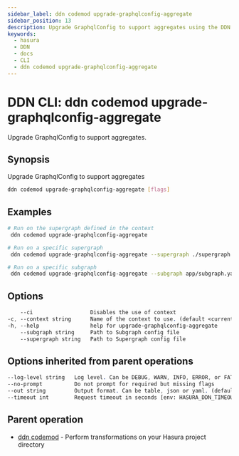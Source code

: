 ```yaml
---
sidebar_label: ddn codemod upgrade-graphqlconfig-aggregate
sidebar_position: 13
description: Upgrade GraphqlConfig to support aggregates using the DDN CLI
keywords:
  - hasura
  - DDN
  - docs
  - CLI
  - ddn codemod upgrade-graphqlconfig-aggregate
---
```


# DDN CLI: ddn codemod upgrade-graphqlconfig-aggregate

Upgrade GraphqlConfig to support aggregates.

## Synopsis

Upgrade GraphqlConfig to support aggregates

```bash
ddn codemod upgrade-graphqlconfig-aggregate [flags]
```

## Examples

```bash
# Run on the supergraph defined in the context
 ddn codemod upgrade-graphqlconfig-aggregate

# Run on a specific supergraph
 ddn codemod upgrade-graphqlconfig-aggregate --supergraph ./supergraph.cloud.yaml

# Run on a specific subgraph
 ddn codemod upgrade-graphqlconfig-aggregate --subgraph app/subgraph.yaml
```

## Options

```sass
    --ci                  Disables the use of context
-c, --context string      Name of the context to use. (default <current_context>)
-h, --help                help for upgrade-graphqlconfig-aggregate
    --subgraph string     Path to Subgraph config file
    --supergraph string   Path to Supergraph config file
```

## Options inherited from parent operations

```sass
--log-level string   Log level. Can be DEBUG, WARN, INFO, ERROR, or FATAL. (default "INFO")
--no-prompt          Do not prompt for required but missing flags
--out string         Output format. Can be table, json or yaml. (default "table")
--timeout int        Request timeout in seconds [env: HASURA_DDN_TIMEOUT] (default 100)
```

## Parent operation

- [ddn codemod](/cli/commands/ddn_codemod) - Perform transformations on your Hasura project directory
